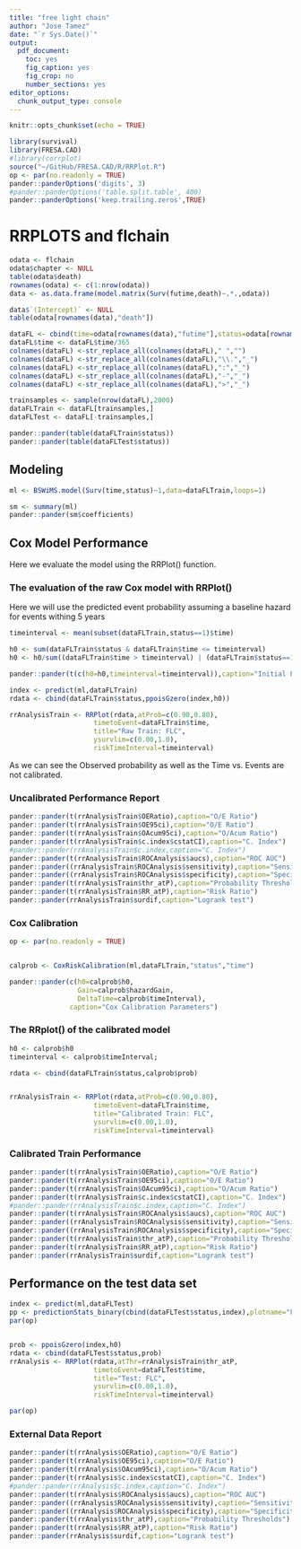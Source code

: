 ```yaml
---
title: "free light chain"
author: "Jose Tamez"
date: "`r Sys.Date()`"
output: 
  pdf_document: 
    toc: yes
    fig_caption: yes
    fig_crop: no
    number_sections: yes
editor_options: 
  chunk_output_type: console
---
```


```r
knitr::opts_chunk$set(echo = TRUE)
```

```r
library(survival)
library(FRESA.CAD)
#library(corrplot)
source("~/GitHub/FRESA.CAD/R/RRPlot.R")
op <- par(no.readonly = TRUE)
pander::panderOptions('digits', 3)
#pander::panderOptions('table.split.table', 400)
pander::panderOptions('keep.trailing.zeros',TRUE)


```
# RRPLOTS and flchain

```r
odata <- flchain
odata$chapter <- NULL
table(odata$death)
rownames(odata) <- c(1:nrow(odata))
data <- as.data.frame(model.matrix(Surv(futime,death)~.*.,odata))

data$`(Intercept)` <- NULL
table(odata[rownames(data),"death"])

dataFL <- cbind(time=odata[rownames(data),"futime"],status=odata[rownames(data),"death"],data)
dataFL$time <- dataFL$time/365
colnames(dataFL) <-str_replace_all(colnames(dataFL)," ","")
colnames(dataFL) <-str_replace_all(colnames(dataFL),"\\.","_")
colnames(dataFL) <-str_replace_all(colnames(dataFL),":","_")
colnames(dataFL) <-str_replace_all(colnames(dataFL),"-","_")
colnames(dataFL) <-str_replace_all(colnames(dataFL),">","_")

trainsamples <- sample(nrow(dataFL),2000)
dataFLTrain <- dataFL[trainsamples,]
dataFLTest <- dataFL[-trainsamples,]

pander::pander(table(dataFLTrain$status))
pander::pander(table(dataFLTest$status))

```

## Modeling
```r
ml <- BSWiMS.model(Surv(time,status)~1,data=dataFLTrain,loops=1)

sm <- summary(ml)
pander::pander(sm$coefficients)
```


## Cox Model Performance

Here we evaluate the model using the RRPlot() function.

### The evaluation of the raw Cox model with RRPlot()

Here we will use the predicted event probability assuming a baseline hazard for events withing 5 years

```r

timeinterval <- mean(subset(dataFLTrain,status==1)$time)

h0 <- sum(dataFLTrain$status & dataFLTrain$time <= timeinterval)
h0 <- h0/sum((dataFLTrain$time > timeinterval) | (dataFLTrain$status==1))

pander::pander(t(c(h0=h0,timeinterval=timeinterval)),caption="Initial Parameters")

index <- predict(ml,dataFLTrain)
rdata <- cbind(dataFLTrain$status,ppoisGzero(index,h0))

rrAnalysisTrain <- RRPlot(rdata,atProb=c(0.90,0.80),
                     timetoEvent=dataFLTrain$time,
                     title="Raw Train: FLC",
                     ysurvlim=c(0.00,1.0),
                     riskTimeInterval=timeinterval)

```

As we can see the Observed probability as well as the Time vs. Events are not calibrated.

### Uncalibrated Performance Report

```r

pander::pander(t(rrAnalysisTrain$OERatio),caption="O/E Ratio")
pander::pander(t(rrAnalysisTrain$OE95ci),caption="O/E Ratio")
pander::pander(t(rrAnalysisTrain$OAcum95ci),caption="O/Acum Ratio")
pander::pander(t(rrAnalysisTrain$c.index$cstatCI),caption="C. Index")
#pander::pander(rrAnalysisTrain$c.index,caption="C. Index")
pander::pander(t(rrAnalysisTrain$ROCAnalysis$aucs),caption="ROC AUC")
pander::pander((rrAnalysisTrain$ROCAnalysis$sensitivity),caption="Sensitivity")
pander::pander((rrAnalysisTrain$ROCAnalysis$specificity),caption="Specificity")
pander::pander(t(rrAnalysisTrain$thr_atP),caption="Probability Thresholds")
pander::pander(t(rrAnalysisTrain$RR_atP),caption="Risk Ratio")
pander::pander(rrAnalysisTrain$surdif,caption="Logrank test")

```


### Cox Calibration

```r
op <- par(no.readonly = TRUE)


calprob <- CoxRiskCalibration(ml,dataFLTrain,"status","time")

pander::pander(c(h0=calprob$h0,
                 Gain=calprob$hazardGain,
                 DeltaTime=calprob$timeInterval),
               caption="Cox Calibration Parameters")

```

### The RRplot() of the calibrated model

```r
h0 <- calprob$h0
timeinterval <- calprob$timeInterval;

rdata <- cbind(dataFLTrain$status,calprob$prob)


rrAnalysisTrain <- RRPlot(rdata,atProb=c(0.90,0.80),
                     timetoEvent=dataFLTrain$time,
                     title="Calibrated Train: FLC",
                     ysurvlim=c(0.00,1.0),
                     riskTimeInterval=timeinterval)

```

### Calibrated Train Performance

```r

pander::pander(t(rrAnalysisTrain$OERatio),caption="O/E Ratio")
pander::pander(t(rrAnalysisTrain$OE95ci),caption="O/E Ratio")
pander::pander(t(rrAnalysisTrain$OAcum95ci),caption="O/Acum Ratio")
pander::pander(t(rrAnalysisTrain$c.index$cstatCI),caption="C. Index")
#pander::pander(rrAnalysisTrain$c.index,caption="C. Index")
pander::pander(t(rrAnalysisTrain$ROCAnalysis$aucs),caption="ROC AUC")
pander::pander((rrAnalysisTrain$ROCAnalysis$sensitivity),caption="Sensitivity")
pander::pander((rrAnalysisTrain$ROCAnalysis$specificity),caption="Specificity")
pander::pander(t(rrAnalysisTrain$thr_atP),caption="Probability Thresholds")
pander::pander(t(rrAnalysisTrain$RR_atP),caption="Risk Ratio")
pander::pander(rrAnalysisTrain$surdif,caption="Logrank test")

```


## Performance on the test data set

```r

index <- predict(ml,dataFLTest)
pp <- predictionStats_binary(cbind(dataFLTest$status,index),plotname="FLC")
par(op)


prob <- ppoisGzero(index,h0)
rdata <- cbind(dataFLTest$status,prob)
rrAnalysis <- RRPlot(rdata,atThr=rrAnalysisTrain$thr_atP,
                     timetoEvent=dataFLTest$time,
                     title="Test: FLC",
                     ysurvlim=c(0.00,1.0),
                     riskTimeInterval=timeinterval)

par(op)

```

### External Data Report

```r
pander::pander(t(rrAnalysis$OERatio),caption="O/E Ratio")
pander::pander(t(rrAnalysis$OE95ci),caption="O/E Ratio")
pander::pander(t(rrAnalysis$OAcum95ci),caption="O/Acum Ratio")
pander::pander(t(rrAnalysis$c.index$cstatCI),caption="C. Index")
#pander::pander(rrAnalysis$c.index,caption="C. Index")
pander::pander(t(rrAnalysis$ROCAnalysis$aucs),caption="ROC AUC")
pander::pander((rrAnalysis$ROCAnalysis$sensitivity),caption="Sensitivity")
pander::pander((rrAnalysis$ROCAnalysis$specificity),caption="Specificity")
pander::pander(t(rrAnalysis$thr_atP),caption="Probability Thresholds")
pander::pander(t(rrAnalysis$RR_atP),caption="Risk Ratio")
pander::pander(rrAnalysis$surdif,caption="Logrank test")

```

